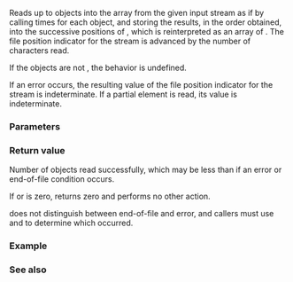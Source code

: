 {{cpp/title|fread}}
{{cpp/io/c/navbar}}
{{ddcl|header=cstdio|
std::size_t fread( void* buffer, std::size_t size, std::size_t count, std::FILE* stream );
}}

Reads up to {{c|count}} objects into the array {{c|buffer}} from the given input stream {{c|stream}} as if by calling {{lc|std::fgetc}} {{c|size}} times for each object, and storing the results, in the order obtained, into the successive positions of {{c|buffer}}, which is reinterpreted as an array of {{c|unsigned char}}. The file position indicator for the stream is advanced by the number of characters read.

If the objects are not {{named req|TriviallyCopyable}}, the behavior is undefined.

If an error occurs, the resulting value of the file position indicator for the stream is
indeterminate. If a partial element is read, its value is indeterminate.

===Parameters===
{{par begin}}
{{par|buffer|pointer to the first object in the array to be read}}
{{par|size|size of each object in bytes}}
{{par|count|the number of the objects to be read}}
{{par|stream|input file stream to read from}}
{{par end}}

===Return value===
Number of objects read successfully, which may be less than {{c|count}} if an error or end-of-file condition occurs.

If {{c|size}} or {{c|count}} is zero, {{tt|fread}} returns zero and performs no other action.

{{tt|fread}} does not distinguish between end-of-file and error, and callers must use {{lc|std::feof}} and {{lc|std::ferror}} to determine which occurred.

===Example===
{{example
|code=
#include &lt;cstddef&gt;
#include &lt;cstdio&gt;
#include &lt;fstream&gt;
#include &lt;iomanip&gt;
#include &lt;iostream&gt;
#include &lt;vector&gt;

int main()
{
    // Prepare file
    std::ofstream("test.txt") &lt;&lt; 1 &lt;&lt; ' ' &lt;&lt; 2 &lt;&lt; '\n';
    std::FILE* f = std::fopen("test.txt", "r");

    std::vector&lt;char&gt; buf(4); // char is trivially copyable
    const std::size_t n = std::fread(&amp;buf[0], sizeof buf[0], buf.size(), f);

    std::cout &lt;&lt; "Read " &lt;&lt; n &lt;&lt; " object" &lt;&lt; (n &gt; 1 ? "s" : "") &lt;&lt; ": "
              &lt;&lt; std::hex &lt;&lt; std::uppercase &lt;&lt; std::setfill('0');
    for (char n : buf)
        std::cout &lt;&lt; "0x" &lt;&lt; std::setw(2) &lt;&lt; static_cast&lt;short&gt;(n) &lt;&lt; ' ';
    std::cout &lt;&lt; '\n';

    std::vector&lt;std::string&gt; buf2; // string is not trivially copyable
//  This would result in undefined behavior:
//  std::fread(&amp;buf2[0], sizeof buf2[0], buf2.size(), f);
}
|p=true
|output=
Read 4 objects: 0x31 0x20 0x32 0x0A
}}

===See also===
{{dsc begin}}
{{dsc inc|cpp/io/c/dsc fscanf}}
{{dsc inc|cpp/io/c/dsc fgets}}
{{dsc inc|cpp/io/c/dsc fwrite}}
{{dsc see c|c/io/fread}}
{{dsc end}}

{{langlinks|de|es|fr|it|ja|pt|ru|zh}}